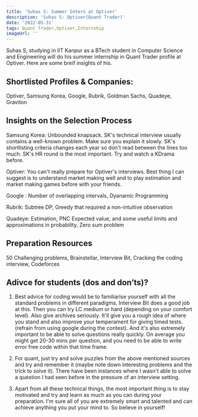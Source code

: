 ```yaml
---
title: 'Suhas S: Summer Intern at Optiver'
description: 'Suhas S: Optiver(Quant Trader)'
date: '2022-05-31'
tags: Quant Trader,Optiver,Internship
imageUrl: ''
---
```


Suhas S, studying in IIT Kanpur as a BTech student in Computer Science and Engineering will do
his summer internship in Quant Trader profile at Optiver. Here are some breif
insights of his.

## Shortlisted Profiles & Companies:
Optiver, Samsung Korea, Google, Rubrik, Goldman Sachs, Quadeye, Graviton

## Insights on the Selection Process
Samsung Korea: Unbounded knapsack. SK's technical interview usually contains a well-known problem. Make sure you explain it slowly. SK's shortlisting criteria changes each year so don't read between the lines too much. SK's HR round is the most important. Try and watch a KDrama before. 

Optiver: You can't really prepare for Optiver's interviews. Best thing I can suggest is to understand market making well and to play estimation and market making games before with your friends.

Google : Number of overlapping intervals, Dyanamic Programming

Rubrik: Subtree DP, Greedy that required a non-intuitive observation

Quadeye: Estimation, PNC Expected value, and some useful limits and approximations in probability, Zero sum problem 


##  Preparation Resources
50 Challenging problems, Brainstellar, Interview Bit, Cracking the coding interview, Codeforces

## Adivce for students (dos and don’ts)? 
1) Best advice for coding would be to familiarise yourself with all the standard problems in different paradigms. Interview Bit does a good job at this. Then you can try LC medium or hard (depending on your comfort level). Also give archives seriously. It'll give you a rough idea of where you stand and also improve your temperament for giving timed tests. (refrain from using google during the contest). And it's also extremely important to be able to solve questions really quickly. On average you might get 20-30 mins per question, and you need to be able to write error free code within that time frame.

2) For quant, just try and solve puzzles from the above mentioned sources and try and remember it (maybe note down interesting problems and the trick to solve it). There have been instances where I wasn't able to solve a question I had seen before in the pressure of an interview setting.

3) Apart from all these technical things, the most important thing is to stay motivated and try and learn as much as you can during your preparation. I'm sure all of you are extremely smart and talented and can achieve anything you put your mind to. So believe in yourself! 

